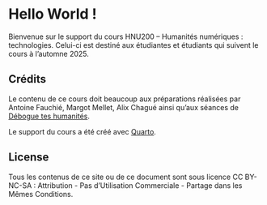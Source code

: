 # Hello World ! {.unnumbered}

Bienvenue sur le support du cours HNU200 – Humanités numériques : technologies. Celui-ci est destiné aux étudiantes et étudiants qui suivent le cours à l’automne 2025. 

## Crédits 

Le contenu de ce cours doit beaucoup aux préparations réalisées par Antoine Fauchié, Margot Mellet, Alix Chagué ainsi qu’aux séances de [Débogue tes humanités](https://debugue.ecrituresnumeriques.ca/).

Le support du cours a été créé avec [Quarto](https://quarto.org/docs/books/). 

## License

Tous les contenus de ce site ou de ce document sont sous licence CC BY-NC-SA : Attribution - Pas d’Utilisation Commerciale - Partage dans les Mêmes Conditions. 

